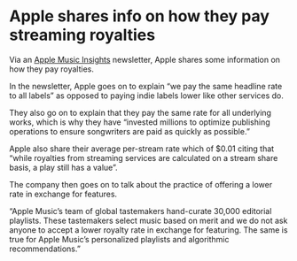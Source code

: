 # Apple shares info on how they pay streaming royalties



Via an [Apple Music Insights](https://artists.apple.com/) newsletter, Apple shares some information on how they pay royalties.

In the newsletter, Apple goes on to explain “we pay the same headline rate to all labels” as opposed to paying indie labels lower like other services do.

They also go on to explain that they pay the same rate for all underlying works, which is why they have “invested millions to optimize publishing operations to ensure songwriters are paid as quickly as possible.”

Apple also share their average per-stream rate which of $0.01 citing that “while royalties from streaming services are calculated on a stream share basis, a play still has a value”.

The company then goes on to talk about the practice of offering a lower rate in exchange for features.

“Apple Music’s team of global tastemakers hand-curate 30,000 editorial playlists. These tastemakers select music based on merit and we do not ask anyone to accept a lower royalty rate in exchange for featuring. The same is true for Apple Music’s personalized playlists and algorithmic recommendations.”

